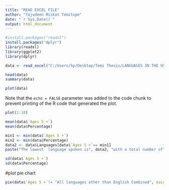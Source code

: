 ---
title: "READ EXCEL FILE"
author: "Tajudeen Riskat Temitope"
date: "`r Sys.Date()`"
output: html_document
---

```{r}
#install.packages("readxl")
install.packages("dplyr")
library(readxl)
library(ggplot2)
library(dplyr)
```

```{r}
data <- read_excel("C:/Users/hp/Desktop/Temi Thesis/LANGUAGES IN THE US 2010.xlsx")
```

```{r}
head(data)
summary(data)
```



```{r}
plot(data)
```

Note that the `echo = FALSE` parameter was added to the code chunk to prevent printing of the R code that generated the plot.

```{r}
plot(1:10)
```

```{r}
mean(data$`Ages 5 +`)
mean(data$Percentage)
```
```{r}
min1 <- min(data$`Ages 5 +`)
min2 <- min(data$Percentage)
data2 <- data$Languages[data$`Ages 5 +`== min1]
paste("The lowest  language spoken is", data2, "with a total number of", min1, "people")
```
```{r}
sd(data$`Ages 5 +`)
sd(data$Percentage)
```
#plot pie chart
```{r}
pie(data$`Ages 5 +`!= "All languages other than English Combined", main = "Pie Chart of Languages Spoken",col = "brown", labels = data$Languages)
```

